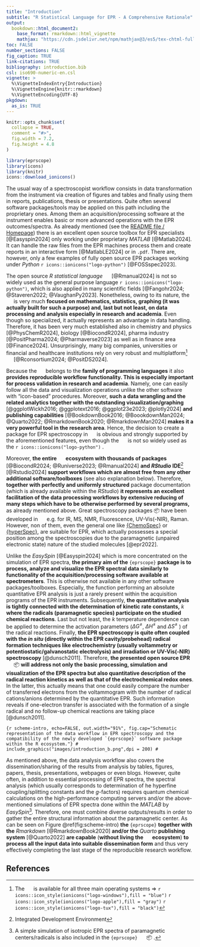 ```yaml
---
title: "Introduction"
subtitle: "R Statistical Language for EPR - A Comprehensive Rationale"
output: 
  bookdown::html_document2:
    base_format: rmarkdown::html_vignette
    mathjax: "https://cdn.jsdelivr.net/npm/mathjax@3/es5/tex-chtml-full.js"
toc: FALSE    
number_sections: FALSE
fig_caption: TRUE
link-citations: TRUE
bibliography: introduction.bib
csl: iso690-numeric-en.csl
vignette: >
  %\VignetteIndexEntry{Introduction}
  %\VignetteEngine{knitr::rmarkdown}
  %\VignetteEncoding{UTF-8}
pkgdown:
  as_is: TRUE
---
```


```r
knitr::opts_chunk$set(
  collapse = TRUE,
  comment = "#>",
  fig.width = 7.2,
  fig.height = 4.8
)
```

```r
library(eprscope)
library(icons)
library(knitr)
icons::download_ionicons()
```

The usual way of a spectroscopist workflow consists in data transformation from the instrument via creation of figures and tables and finally using them in reports, publications, thesis or presentations. Quite often several software packages/tools may be applied on this path including the proprietary ones. Among them an acquisition/processing software at the instrument enables basic or more advanced operations with the EPR outcomes/spectra. As already mentioned (see the [README file / Homepage](https://jatanrt.github.io/eprscope/index.html)) there is an excellent open source toolbox for EPR specialists [@Easyspin2024] only working under proprietary *MATLAB* [@Matlab2024]. It can handle the raw files from the EPR machines process them and create reports in an interactive form [@MatlabLE2024] or in `.pdf`. There are, however, only a few examples of fully open source EPR packages working under *Python* `r icons::ionicons("logo-python")` [@FOSSspec2023].

The open source *R statistical language* ![](images/RcoreLogo.png){width="16" height="12"} [@Rmanual2024] is not so widely used as the general purpose language `r icons::ionicons("logo-python")`, which is also applied in many scientific fields [@Fangohr2024; @Staveren2022; @VaughanPy2023]. Nonetheless, owing to its nature, the ![](images/RcoreLogo.png){width="16" height="12"} is very much **focused on mathematics, statistics, graphing (it was actually built for such a purpose) and, last but not least, on data processing and analysis especially in research and academia**. Even though so specialized, it actually represents an advantage in data handling. Therefore, it has been very much established also in chemistry and physics [@PhysChemR2024], biology [@BiocondR2024], pharma industry [@PositPharma2024; @Pharmaverse2023] as well as in finance area [@Finance2024]. Unsurprisingly, many big companies, universities or financial and healthcare institutions rely on very robust and multiplatform[^1] ![](images/RcoreLogo.png){width="16" height="12"} [@Rconsortium2024; @PositDS2024].

[^1]: The ![](images/RcoreLogo.png){width="16" height="12"} is available for all three main operating systems =\> `r icons::icon_style(ionicons("logo-windows"),fill = "blue")` `r icons::icon_style(ionicons("logo-apple"),fill = "gray")` `r icons::icon_style(ionicons("logo-tux"),fill = "black")`

Because the ![](images/RcoreLogo.png){width="16" height="12"} belongs to the **family of programming languages** it also **provides reproducible workflow functionality. This is especially important for process validation in research and academia**. Namely, one can easily follow all the data and visualization operations unlike the other software with "icon-based" procedures. Moreover, **such a data wrangling and the related analytics together with the outstanding visualization/graphing** [@ggplotWickh2016; @ggplotext2016; @ggplot23e2023; @plotly2024] **and publishing capabilities** [@BookdownBook2016; @BoookdownMan2024; @Quarto2022; @RmarkdownBook2020; @RmarkdownMan2024] **makes it a very powerful tool in the research area**. Hence, the decision to create a package for EPR spectroscopy in ![](images/RcoreLogo.png){width="16" height="12"} is obvious and strongly supported by the aforementioned features, even though the ![](images/RcoreLogo.png){width="16" height="12"} is not so widely used as the `r icons::ionicons("logo-python")` .

Moreover, **the entire** ![](images/RcoreLogo.png){width="16" height="12"} **ecosystem with thousands of packages** [@BiocondR2024; @Runiverse2023; @Rmanual2024] **and *RStudio* IDE**[^2] [@Rstudio2024] **support workflows which are almost free from any other additional software/toolboxes** (see also explanation below). Therefore, **together with perfectly and uniformly structured** package documentation (which is already available within the *RStudio*) **it represents an excellent facilitation of the data processing workflows by extensive reducing of many steps which have to be otherwise performed by several programs,** as already mentioned above. Great spectroscopy packages 📦 have been developed in ![](images/RcoreLogo.png){width="16" height="12"} e.g. for IR, MS, NMR, Fluorescence, UV-Vis(-NIR), Raman. However, non of them, even the general one like [{ChemoSpec}](#0) or [{hyperSpec}](#0), are suitable for EPR, which actually possesses a special position among the spectroscopies due to the paramagnetic (unpaired electronic state) nature of the studied molecules [@epr2022].

[^2]: Integrated Development Environment

Unlike the *EasySpin* [@Easyspin2024] which is more concentrated on the simulation of EPR spectra, **the primary aim of the** `{eprscope}` **package is to process, analyze and visualize the EPR spectral data similarly to functionality of the acquisition/processing software available at spectrometers**. This is otherwise not available in any other software packages/toolboxes. Especially, the function performing an absolute quantitative EPR analysis is just a rarely present within the acquisition programs of the EPR instruments. Subsequently, **the quantitative analysis is tightly connected with the determination of kinetic rate constants,** $k$ **where the radicals (paramagnetic species) participate on the studied chemical reactions**. Last but not least, the $k$ temperature dependence can be applied to determine the activation parameters ($\Delta G^{\neq}$, $\Delta H^{\neq}$ and $\Delta S^{\neq}$ ) of the radical reactions. Finally, **the EPR spectroscopy is quite often coupled with the *in situ* (directly within the EPR cavity/probehead) radical formation techniques like electrochemistry (usually voltammetry or potentiostatic/galvanostatic electrolysis) and irradiation or UV-Vis(-NIR) spectroscopy** [@dunsch2011]. Therefore, **the presented open source EPR** ![](images/RcoreLogo.png){width="16" height="12"} 📦 **will address not only the basic processing, simulation and visualization of the EPR spectra but also quantitative description of the radical reaction kinetics as well as that of the electrochemical redox ones**. In the latter, this actually means that one could easily compare the number of transferred electrons from the voltammogram with the number of radical cations/anions determined by the quantitative EPR. Such information reveals if one-electron transfer is associated with the formation of a single radical and no follow-up chemical reactions are taking place [@dunsch2011].

```{r scheme-intro, echo=FALSE, out.width="91%", fig.cap="Schematic representation of the data workflow in EPR spectroscopy and the compatibility of the newly developed `{eprscope}` software package within the R ecosystem."}
#
include_graphics("images/introduction_b.png",dpi = 200)
#
```

As mentioned above, the data analysis workflow also covers the dissemination/sharing of the results from analysis by tables, figures, papers, thesis, presentations, webpages or even blogs. However, quite often, in addition to essential processing of EPR spectra, the spectral analysis (which usually corresponds to determination of he hyperfine coupling/splitting constants and the *g*-factors) requires quantum chemical calculations on the high-performance computing servers and/or the above-mentioned simulations of EPR spectra done within the *MATLAB* by *EasySpin*[^3]*.* Therefore, one must combine diverse outputs/results in order to gather the entire structural information about the paramagnetic center. As can be seen on Figure \@ref(fig:scheme-intro) **the** `{eprscope}` **together with the** *Rmarkdown* [@RmarkdownBook2020] **and/or the** *Quarto* **publishing system** [@Quarto2022] **are capable** (**without living the** ![](images/RcoreLogo.png){width="16" height="12"} **ecosystem**) **to process all the input data into suitable dissemination form** and thus very effectively completing the last stage of the reproducible research workflow.

[^3]: A simple simulation of isotropic EPR spectra of paramagnetic centers/radicals is also included in the `{eprscope}` ![](images/RcoreLogo.png){width="16" height="12"} 📦 .

## References
